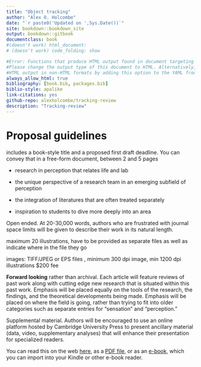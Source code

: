 ```yaml
--- 
title: "Object tracking"
author: "Alex O. Holcombe"
date: "`r paste0('Updated on ',Sys.Date())`"
site: bookdown::bookdown_site
output: bookdown::gitbook
documentclass: book
#(doesn't work) html_document:
# (doesn't work) code_folding: show

#Error: Functions that produce HTML output found in document targeting latex output.
#Please change the output type of this document to HTML. Alternatively, you can allow
#HTML output in non-HTML formats by adding this option to the YAML front-matter of your rmarkdown file:
always_allow_html: true
bibliography: [book.bib, packages.bib]
biblio-style: apalike
link-citations: yes
github-repo: alexholcombe/tracking-review
description: "Tracking-review"
---
```


# Proposal guidelines {-}

includes a book-style title and a proposed first draft deadline.  You can convey that in a free-form document, between 2 and 5 pages

-  research in perception that relates life and lab

-  the unique perspective of a research team in an emerging subfield of perception

-  the integration of literatures that are often treated separately

-  inspiration to students to dive more deeply into an area

Open ended.  At 20-30,000 words, authors who are frustrated with journal space limits will be given to describe their work in its natural length.

maximum 20 illustrations, have to be provided as separate files as well as indicate where in the file they go

images: TIFF/JPEG or EPS files , minimum 300 dpi image, min 1200 dpi illustrations
$200 fee

**Forward looking** rather than archival.  Each article will feature reviews of past work along with cutting edge new research that is situated within this past work.  Emphasis will be placed equally on the tools of the research, the findings, and the theoretical developments being made.  Emphasis will be placed on where the field is going, rather than trying to fit into older categories such as separate entries for “sensation” and “perception.”

Supplemental material.  Authors will be encouraged to use an online platform hosted by Cambridge University Press to present ancillary material (data, video, supplementary analyses) that will enhance their presentation for specialized readers.

You can read this on the web [here](https://psyc2016.whatanimalssee.com/index.html), as a [PDF file](bookdown-demo.pdf), or as an [e-book](bookdown-demo.epub), which you can import into your Kindle or other e-book reader.

<!-- _bookdown.yml specifies the chapters order -->

<!-- To launch CANVAS VIDEOS, I tried looking at the private hyperlink within the Canvas page and used
https://www.url-encode-decode.com to unescape the characters, but that yields failed launch:

[canvas video](https://sydney.instructuremedia.com/lti/launch?custom_arc_display_download=true&custom_arc_launch_type=embed&custom_arc_media_id=83d5fa8f-2601-4cde-8500-16b22da451f4-79254)

This doesn't work either:
[Canvas video](https://sydney.instructuremedia.com/embed/83d5fa8f-2601-4cde-8500-16b22da451f4-79254)
-->
<!-- CANVAS quizzes - I can't see any way to make external links work, even for a Canvas Commons quiz, it takes you to a bizarro Canvas login https://lor.instructure.com/resources/76da8b14c91a40d885c6fe0452bf33f4?shared -->


<!--
```theorem
For a right triangle, if $c$ denotes the length of the hypotenuse
```
-->

